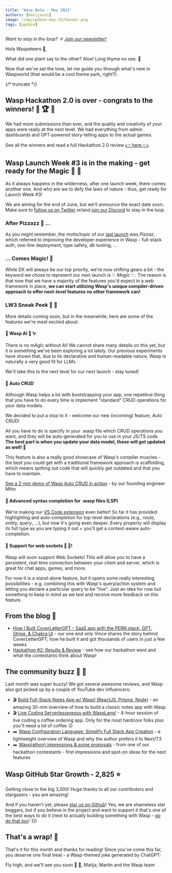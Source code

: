 ```yaml
---
title: 'Wasp Beta - May 2023'
authors: [matijasos]
image: /img/update-may-23/banner.png
tags: [update]
---
```




<ImgWithCaption alt="Wasp Update May 23" source="img/update-may-23/banner.png" />

_Want to stay in the loop? → [Join our newsletter!](#newsletter-input)_

Hola Waspeteers 🐝,

What did one plant say to the other? Aloe! Long thyme no see. 🌱

Now that we've set the tone, let me guide you through what's new in Waspworld (that would be a cool theme park, right?):

{/* truncate */}

## Wasp Hackathon 2.0 is over - congrats to the winners! 🐝 🏆 🐝

<ImgWithCaption alt="Congrats to the hackathon winners!" source="img/update-may-23/typergotchi.png" caption="Shoutout to the winning team - Typergotchi! They even made a cool illustration with our mascot, Da Boi 🐝 😎" />

We had more submissions than ever, and the quality and creativity of your apps were really at the next level. We had everything from admin dashboards and GPT-powered story-telling apps to the actual games.

<ImgWithCaption alt="Hackathon testimonial" source="img/update-may-23/testimonial-hackathon.png" />

See all the winners and read a full Hackathon 2.0 review [👉 here 👈](/blog/2023/05/19/hackathon-2-review).

## Wasp Launch Week #3 is in the making - get ready for the Magic 🔮 🧙

As it always happens in the wilderness, after one launch week, there comes another one. And who are we to defy the laws of nature - thus, get ready for Launch Week #3!

We are aiming for the end of June, but we'll announce the exact date soon. Make sure to [follow us on Twitter](https://twitter.com/WaspLang) or/and [join our Discord](https://discord.gg/rzdnErX) to stay in the loop.

<ImgWithCaption alt="Beautiful" source="img/update-may-23/beautiful.gif" caption="When you see it ✨" />

### After Pizzazz 🍕 ...

As you might remember, the motto/topic of our [last launch](/blog/2023/04/11/wasp-launch-week-two) was _Pizzaz_, which referred to improving the developer experience in Wasp - full-stack auth, one-line deployment, type safety, db tooling, ...

### ... Comes Magic! 🔮

While DX will always be our top priority, we're now shifting gears a bit - the keyword we chose to represent our next launch is ✨ _Magic_ ✨. The reason is that now that we have a majority of the features you'd expect in a web framework in place, **we can start utilizing Wasp's unique compiler-driven approach to offer next-level features no other framework can!**

### LW3 Sneak Peek 🤫 👀

More details coming soon, but in the meanwhile, here are some of the features we're most excited about:

#### 🚧 Wasp AI 🤖 ✨

There is no mAgIc without AI! We cannot share many details on this yet, but it is something we've been exploring a lot lately. Our previous experiments have shown that, due to its declarative and human-readable nature, Wasp is naturally a very good fit for LLMs.

We'll take this to the next level for our next launch - stay tuned!

#### 🚧 Auto CRUD

Although Wasp helps a lot with bootstrapping your app, one repetitive thing that you have to do every time is implement "standard" CRUD operations for your data models.

We decided to put a stop to it - welcome our new (incoming) feature, Auto CRUD!

<ImgWithCaption alt="Auto CRUD" source="img/update-may-23/auto-crud.png" caption="Syntax proposal for the new Auto CRUD feature" />

All you have to do is specify in your .wasp file which CRUD operations you want, and they will be auto-generated for you to use in your JS/TS code. **The best part is when you update your data model, these will get updated as well! 🤯**

This feature is also a really good showcase of Wasp's compiler muscles - the best you could get with a traditional framework approach is scaffolding, which means spitting out code that will quickly get outdated and that you have to maintain.

[See a 2-min demo of Wasp Auto CRUD in action](https://www.youtube.com/watch?v=IzBxpqV5USE\&ab_channel=Wasp) - by our founding engineer Miho

<ImgWithCaption alt="Showing off compiler muscles" source="img/update-may-23/muscles.gif" caption="Our compiler right now" />

#### 🚧 Advanced syntax completion for .wasp files (LSP)

<ImgWithCaption alt="Improved LSP" source="img/update-may-23/new-lsp.png" />

We're making our [VS Code extension](https://marketplace.visualstudio.com/items?itemName=wasp-lang.wasp) even better! So far it has provided highlighting and auto-completion for top-level declarations (e.g., _route, entity, query_, ...), but now it's going even deeper. Every property will display its full type as you are typing it out + you'll get a context-aware auto-completion.

#### 🚧 Support for web sockets 🔌 🧦!

Wasp will soon support Web Sockets! This will allow you to have a persistent, real-time connection between your client and server, which is great for chat apps, games, and more.

<ImgWithCaption alt="Web sockets in Wasp" source="img/update-may-23/web-sockets.png" caption="Defining a new web socket in Wasp config file" />

For now it is a stand-alone feature, but it opens some really interesting possibilities - e.g. combining this with Wasp's query/action system and letting you declare a particular query to be "live". Just an idea for now but something to keep in mind as we test and receive more feedback on this feature.

## From the blog 📖

- [How I Built CoverLetterGPT - SaaS app with the PERN stack, GPT, Stripe, & Chakra UI](/blog/2023/04/17/How-I-Built-CoverLetterGPT) - our one and only Vince shares the story behind CoverLetterGPT; how he built it and got thousands of users in just a few weeks
- [Hackathon #2: Results & Review](/blog/2023/05/19/hackathon-2-review) - see how our hackathon went and what the contestants think about Wasp!

## The community buzz 🐝 💬

Last month was super buzzy! We got several awesome reviews, and Wasp also got picked up by a couple of YouTube dev influencers:

<ImgWithCaption alt="Wasp testimonial" source="img/update-may-23/testimonial-jon.png" />

- 🎬 [Build Full-Stack Notes App w/ Wasp! (ReactJS, Prisma, Node)](https://www.youtube.com/watch?v=AA4ckj1P5QY\&t=12s\&ab_channel=webdecoded) - an amazing 30-min overview of how to build a classic notes app with Wasp
- 🎬 [Live Coding Serverlesspresso with WaspLang!](https://www.youtube.com/watch?v=c3-bbzrdC8E\&ab_channel=DevAgrawal) - 4-hour session of live coding a coffee ordering app. Only for the most hardcore folks plus you'll need a lot of coffee :D
- ✒️ [Wasp Configuration Language: Simplify Full Stack App Creation](https://blog.oleggulevskyy.dev/wasp-configuration-language-simplify-full-stack-app-creation) - a lightweight overview of Wasp and why the author prefers it to Next/T3
- ✒️ [Wasp(athon) impressions & some proposals](https://medium.com/@umbrien/wasp-athon-impressions-some-proposals-8f3726890009) - from one of our hackathon contestants - first impressions and spot-on ideas for the next features

## Wasp GitHub Star Growth - 2,825 ⭐

Getting close to the big 3,000! Huge thanks to all our contributors and stargazers - you are amazing!

<ImgWithCaption alt="GitHub stars - almost 3,000!" source="img/update-may-23/github-stars.png" caption="Almost 3,000 stars! 🐝 🚀" />

And if you haven't yet, please [star us on Github](https://wasp.sh/docs)! Yes, we are shameless star beggars, but if you believe in the project and want to support it that's one of the best ways to do it (next to actually building something with Wasp - [go do that too](https://wasp.sh/docs)! :D)

## That's a wrap! 🌯

<ImgWithCaption alt="A dramatic goodbye gif" source="img/update-may-23/goodbye-dramatic.gif" caption="A dramatic goodbye - don't ever let go" />

That's it for this month and thanks for reading! Since you've come this far, you deserve one final treat - a Wasp-themed joke generated by ChatGPT:

<ImgWithCaption alt="GPT Wasp joke" source="img/update-may-23/gpt-wasp-joke.png" caption="Good one, dad." />

Fly high, and we'll see you soon 🐝 🐝,
Matija, Martin and the Wasp team
